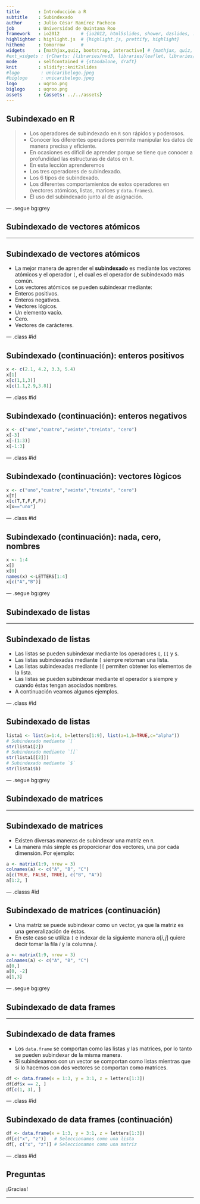 ```yaml
---
title       : Introducción a R
subtitle    : Subindexado
author      : Julio César Ramírez Pacheco
job         : Universidad de Quintana Roo
framework   : io2012        # {io2012, html5slides, shower, dzslides, ...}
highlighter : highlight.js  # {highlight.js, prettify, highlight}
hitheme     : tomorrow      # 
widgets     : [mathjax,quiz, bootstrap, interactive] # {mathjax, quiz, bootstrap}
#ext_widgets : {rCharts: [libraries/nvd3, libraries/leaflet, libraries/dygraphs]}
mode        : selfcontained # {standalone, draft}
knit        : slidify::knit2slides
#logo        : unicaribelogo.jpeg
#biglogo     : unicaribelogo.jpeg
logo        : uqroo.png
biglogo     : uqroo.png
assets      : {assets: ../../assets}
---
```


<style type="text/css">
body {background:grey transparent;
}
</style>



## Subindexado en R
> - Los operadores de subindexado en `R` son rápidos y poderosos.
> - Conocer los diferentes operadores permite manipular los datos de manera precisa y eficiente.
> - En ocasiones es dificil de aprender porque se tiene que conocer a profundidad las estructuras de datos en `R`.
> - En esta lección aprenderemos
   > * Los tres operadores de subindexado.
   > * Los 6 tipos de subindexado.
   > * Los diferentes comportamientos de estos operadores en (vectores atómicos, listas, marices y `data.frames`).
   > * El uso del subindexado junto al de asignación.

--- .segue bg:grey

## Subindexado de vectores atómicos

---


## Subindexado de vectores atómicos

+ La mejor manera de aprender el **subindexado** es mediante los vectores atómicos y el operador `[`, el cual es el operador de subindexado más común.
+ Los vectores atómicos se pueden subindexar mediante:
 * Enteros positivos.
 * Enteros negativos.
 * Vectores lógicos.
 * Un elemento vacío.
 * Cero.
 * Vectores de carácteres.

--- .class #id 


## Subindexado (continuación): enteros positivos

```r
x <- c(2.1, 4.2, 3.3, 5.4)
x[1]
x[c(1,1,3)]
x[c(1.1,2.9,3.8)]

```

--- .class #id 



## Subindexado (continuación): enteros negativos

```r
x <- c("uno","cuatro","veinte","treinta", "cero")
x[-3]
x[-(1:3)]
x[-1:3]

```

--- .class #id 


## Subindexado (continuación): vectores lògicos

```r
x <- c("uno","cuatro","veinte","treinta", "cero")
x[T]
x[c(T,T,F,F,F)]
x[x=="uno"]

```

--- .class #id 


## Subindexado (continuación): nada, cero, nombres

```r
x <- 1:4
x[]
x[0]
names(x) <-LETTERS[1:4]
x[c("A","B")]

```

--- .segue bg:grey

## Subindexado de listas

---

## Subindexado de listas
- Las listas se pueden subindexar mediante los operadores `[`, `[[` y `$`.
- Las listas subindexadas mediante `[` siempre retornan una lista.
- Las listas subindexadas mediante `[[` permiten obtener los elementos de la lista.
- Las listas se pueden subindexar mediante el operador `$` siempre y cuando éstas tengan asociados nombres.
- A continuación veamos algunos ejemplos.

--- .class #id


## Subindexado de listas

```r
lista1 <- list(a=1:4, b=letters[1:9], list(a=1,b=TRUE,c="alpha"))
# Subindexado mediante `[`
str(lista1[2])
# Subindexado mediante `[[`
str(lista1[[2]])
# Subindexado mediante `$`
str(lista1$b)

```

--- .segue bg:grey


## Subindexado de matrices

---


## Subindexado de matrices
- Existen diversas maneras de subindexar una matriz en `R`.
- La manera más simple es proporcionar dos vectores, una por cada dimensión. Por ejemplo:
```r
a <- matrix(1:9, nrow = 3)
colnames(a) <- c("A", "B", "C")
a[c(TRUE, FALSE, TRUE), c("B", "A")]
a[1:2, ]
```


--- .classs #id



## Subindexado de matrices (continuación)
- Una matriz se puede subindexar como un vector, ya que la matriz es una generalización de éstos.
- En este caso se utiliza `[`  e indexar de la siguiente manera $a[i,j]$ quiere decir tomar la fila $i$ y la columna $j$.

```r
a <- matrix(1:9, nrow = 3)
colnames(a) <- c("A", "B", "C")
a[0,]
a[0, -2]
a[1,3]
```


--- .segue bg:grey


## Subindexado de data frames

---



## Subindexado de data frames
- Los `data.frame` se comportan como las listas y las matrices, por lo tanto se pueden subindexar de la misma manera. 
- Si subindexamos con un vector se comportan como listas mientras que si lo hacemos con dos vectores se comportan como matrices.

```r
df <- data.frame(x = 1:3, y = 3:1, z = letters[1:3])
df[df$x == 2, ]
df[c(1, 3), ]
```

--- .class #id



## Subindexado de data frames (continuación)


```r
df <- data.frame(x = 1:3, y = 3:1, z = letters[1:3])
df[c("x", "z")]   # Seleccionamos como una lista
df[, c("x", "z")] # Seleccionamos como una matriz
```

--- .class #id


## Preguntas

¡Gracias!

---

